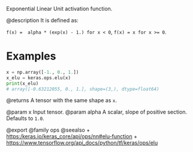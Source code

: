 Exponential Linear Unit activation function.

@description
It is defined as:

`f(x) =  alpha * (exp(x) - 1.) for x < 0`, `f(x) = x for x >= 0`.

# Examples
```python
x = np.array([-1., 0., 1.])
x_elu = keras.ops.elu(x)
print(x_elu)
# array([-0.63212055, 0., 1.], shape=(3,), dtype=float64)
```

@returns
A tensor with the same shape as `x`.

@param x Input tensor.
@param alpha A scalar, slope of positive section. Defaults to `1.0`.

@export
@family ops
@seealso
+ <https:/keras.io/keras_core/api/ops/nn#elu-function>
+ <https://www.tensorflow.org/api_docs/python/tf/keras/ops/elu>
